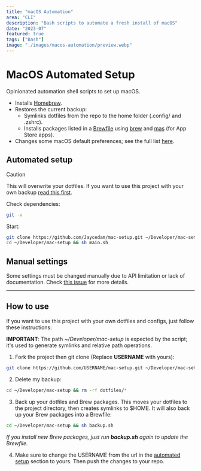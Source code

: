 ```yaml
---
title: "macOS Automation"
area: "CLI"
description: "Bash scripts to automate a fresh install of macOS"
date: "2023-07"
featured: true
tags: ["Bash"]
image: "./images/macos-automation/preview.webp"
---
```


# MacOS Automated Setup
Opinionated automation shell scripts to set up macOS.

- Installs [Homebrew](https://brew.sh).
- Restores the current backup:
  - Symlinks dotfiles from the repo to the home folder (.config/ and .zshrc).
  - Installs packages listed in a [Brewfile](Brewfile) using [brew](https://brew.sh) and [mas](https://github.com/mas-cli/mas) (for App Store apps).
- Changes some macOS default preferences; see the full list [here](modules/preferences.sh).

## Automated setup
> [!CAUTION]
> This will overwrite your dotfiles. If you want to use this project with your own backup [read this first](#how-to-use).

Check dependencies:
```sh
git -v
```

Start:
```sh
git clone https://github.com/Jaycedam/mac-setup.git ~/Developer/mac-setup
cd ~/Developer/mac-setup && sh main.sh
```

## Manual settings
Some settings must be changed manually due to API limitation or lack of documentation. Check [this issue](https://github.com/Jaycedam/mac-setup/issues/13) for more details.

---

## How to use
If you want to use this project with your own dotfiles and configs, just follow these instructions:

**IMPORTANT**: The path *~/Developer/mac-setup* is expected by the script; it's used to generate symlinks and relative path operations.

1. Fork the project then git clone (Replace **USERNAME** with yours):
```sh
git clone https://github.com/USERNAME/mac-setup.git ~/Developer/mac-setup
```

2. Delete my backup:
```sh
cd ~/Developer/mac-setup && rm -rf dotfiles/*
```

3. Back up your dotfiles and Brew packages. This moves your dotfiles to the project directory, then creates symlinks to $HOME. It will also back up your Brew packages into a Brewfile:
```sh
cd ~/Developer/mac-setup && sh backup.sh
```

*If you install new Brew packages, just run **backup.sh** again to update the Brewfile.*

4. Make sure to change the USERNAME from the url in the [automated setup](#automated-setup) section to yours. Then push the changes to your repo.
